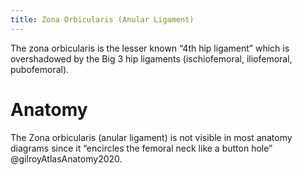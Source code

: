 ```yaml
---
title: Zona Orbicularis (Anular Ligament)
---
```



The zona orbicularis is the lesser known "4th hip ligament" which is overshadowed by the Big 3 hip ligaments (ischiofemoral, iliofemoral, pubofemoral).


# Anatomy

The Zona orbicularis (anular ligament) is not visible in most anatomy diagrams since it "encircles the femoral neck like a button hole" @gilroyAtlasAnatomy2020.

